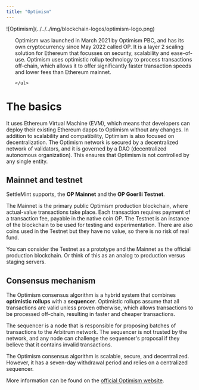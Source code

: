 ```yaml
---
title: "Optimism"
---
```


<div style={{ display: 'flex', alignItems: 'flex-start', gap: '1.5rem' }}>
  <div style={{ flex: '0 0 15%' }}>
  ![Optimism](../../../img/blockchain-logos/optimism-logo.png)
  </div>
  <div style={{ flex: '1', paddingLeft: '1rem' }}>
    <ul>

Optimism was launched in March 2021 by Optimism PBC, and has its own
cryptocurrency since May 2022 called OP. It is a layer 2 scaling solution for
Ethereum that focusses on security, scalability and ease-of-use. Optimism uses
optimistic rollup technology to process transactions off-chain, which allows it
to offer significantly faster transaction speeds and lower fees than Ethereum
mainnet.

    </ul>

  </div>
</div>

# The basics

It uses Ethereum Virtual Machine (EVM), which means that developers can deploy
their existing Ethereum dapps to Optimism without any changes. In addition to
scalability and compatibility, Optimism is also focused on decentralization. The
Optimism network is secured by a decentralized network of validators, and it is
governed by a DAO (decentralized autonomous organization). This ensures that
Optimism is not controlled by any single entity.

## Mainnet and testnet

SettleMint supports, the **OP Mainnet** and the **OP Goerlli Testnet**.

The Mainnet is the primary public Optimism production blockchain, where
actual-value transactions take place. Each transaction requires payment of a
transaction fee, payable in the native coin OP. The Testnet is an instance of
the blockchain to be used for testing and experimentation. There are also coins
used in the Testnet but they have no value, so there is no risk of real fund.

You can consider the Testnet as a prototype and the Mainnet as the official
production blockchain. Or think of this as an analog to production versus
staging servers.

## Consensus mechanism

The Optimism consensus algorithm is a hybrid system that combines **optimistic
rollups** with a **sequencer**. Optimistic rollups assume that all transactions
are valid unless proven otherwise, which allows transactions to be processed
off-chain, resulting in faster and cheaper transactions.

The sequencer is a node that is responsible for proposing batches of
transactions to the Arbitrum network. The sequencer is not trusted by the
network, and any node can challenge the sequencer's proposal if they believe
that it contains invalid transactions.

The Optimism consensus algorithm is scalable, secure, and decentralized.
However, it has a seven-day withdrawal period and relies on a centralized
sequencer.

More information can be found on the
[official Optimism website](https://console.optimism.io/).
